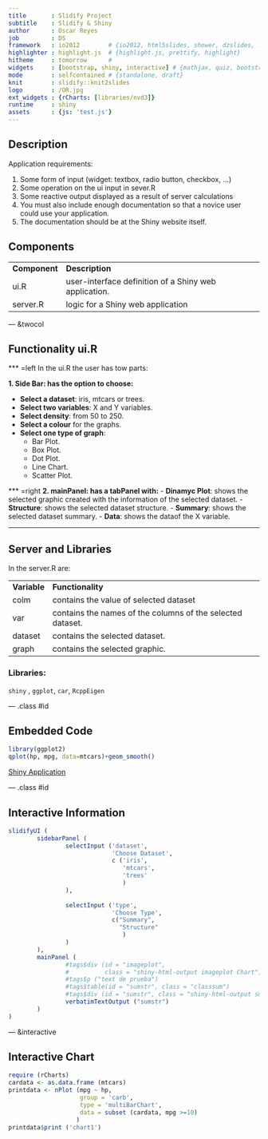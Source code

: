 ```yaml
---
title       : Slidify Project
subtitle    : Slidify & Shiny
author      : Oscar Reyes
job         : DS
framework   : io2012        # {io2012, html5slides, shower, dzslides, ...}
highlighter : highlight.js  # {highlight.js, prettify, highlight}
hitheme     : tomorrow      #
widgets     : [bootstrap, shiny, interactive] # {mathjax, quiz, bootstrap}
mode        : selfcontained # {standalone, draft}
knit        : slidify::knit2slides
logo        : /OR.jpg
ext_widgets : {rCharts: [libraries/nvd3]}
runtime     : shiny
assets      : {js: 'test.js'}
---
```


## Description

Application requirements:

1. Some form of input (widget: textbox, radio button, checkbox, ...)
2. Some operation on the ui input in sever.R
3. Some reactive output displayed as a result of server calculations
4. You must also include enough documentation so that a novice user could use your application.
5. The documentation should be at the Shiny website itself.


## Components

<table>
        <tr>
        <td><b>Component</b></td>
        <td><b>Description</b></td>
        </tr>
        <tr>
        <td>ui.R</td>
        <td>user-interface definition of a Shiny web application.</td>
        </tr>
        <tr>
        <td>server.R</td>
        <td>logic for a Shiny web application</td>
        </tr>
        </table>


--- &twocol

## Functionality ui.R

*** =left
In the ui.R the user has tow parts:

**1. Side Bar: has the option to choose:**

  - **Select a dataset**: iris, mtcars or trees.
  - **Select two variables**: X and Y variables.
  - **Select density**: from 50 to 250.
  - **Select a colour** for the graphs.
  - **Select one type of graph**:
    - Bar Plot.
    - Box Plot.
    - Dot Plot.
    - Line Chart.
    - Scatter Plot.

*** =right
**2. mainPanel: has a tabPanel with:**
  - **Dinamyc Plot**: shows the selected graphic created with the information of the selected dataset.
  - **Structure**: shows the selected dataset structure.
  - **Summary**: shows the selected dataset summary.
  - **Data**: shows the dataof the X variable.


---

## Server and Libraries
In the server.R are:

<table>
        <tr>
                <td>**Variable**</td>
                <td>**Functionality**</td>
        </tr>
        <tr>
                <td>colm</td>
                <td>contains the value of selected dataset</td>
        </tr>
        <tr>
                <td>var</td>
                <td>contains the names of the columns of the selected dataset.</td>
        </tr>
        <tr>
                <td>dataset</td>
                <td>contains the selected dataset.</td>
        </tr>
        <tr>
                <td>graph</td>
                <td>contains the selected graphic.</td>
        </tr>
</table>

### Libraries:

`shiny` , `ggplot`, `car`, `RcppEigen`


--- .class #id

## Embedded Code

```r
library(ggplot2)
qplot(hp, mpg, data=mtcars)+geom_smooth()
```
[Shiny Application](https://sigma360.shinyapps.io/shinyproject_coursera/)


--- .class #id

## Interactive Information 
```r
slidifyUI (
        sidebarPanel (
                selectInput ('dataset',
                             'Choose Dataset',
                             c ('iris', 
                                'mtcars',
                                'trees'
                                )
                ),              
                
                selectInput ('type',
                             'Choose Type',
                             c("Summary",
                               "Structure"
                                )
                )
        ),
        mainPanel (
                #tags$div (id = "imageplot",
                #          class = "shiny-html-output imageplot Chart"),
                #tags$p ("text de prueba")
                #tags$table(id = "sumstr", class = "classsum")
                #tags$div (id = "sumstr", class = "shiny-html-output sumstr")
                verbatimTextOutput ("sumstr")
        )
)
```


--- &interactive

## Interactive Chart 
```r
require (rCharts)
cardata <- as.data.frame (mtcars)
printdata <- nPlot (mpg ~ hp,
                    group = 'carb',
                    type = 'multiBarChart',
                    data = subset (cardata, mpg >=10)
                   )
printdata$print ('chart1')
```
